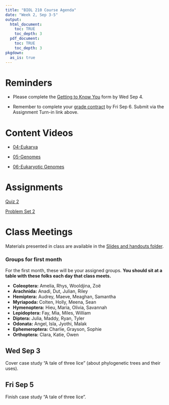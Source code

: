 ```yaml
---
title: "BIOL 210 Course Agenda"
date: "Week 2, Sep 3-5"
output: 
  html_document:
    toc: TRUE
    toc_depth: 3
  pdf_document:
    toc: TRUE
    toc_depth: 3
pkgdown:
  as_is: true
---
```


# Reminders

* Please complete the [Getting to Know You](https://docs.google.com/forms/d/e/1FAIpQLScaPNVaX_waXgLUrAUYxIhIfUrhzBsRnpT38HXaxLQhJMlkxQ/viewform?usp=sf_link) form by Wed Sep 4.

* Remember to complete your [grade contract](https://docs.google.com/forms/d/e/1FAIpQLScJdD7yO7pAEkugUMRwGvSrYl5syahIyh271SzR2fy_mscIfA/viewform?usp=sf_link) by Fri Sep 6. Submit via the Assignment Turn-in link above.

# Content Videos

* [04-Eukarya](https://drive.google.com/drive/folders/18h_G9z9nqi_LV9Bdq87AZZgCpbEWWCH9?usp=drive_link)

* [05-Genomes](https://drive.google.com/drive/folders/1IhzYhuYcH-58z9h39GZ51fNmXI-n0TO2?usp=drive_link)

* [06-Eukaryotic Genomes](https://drive.google.com/drive/folders/1Il2QzipBuawfY4UMBwP2iQKNM1SP6vBM?usp=drive_link)

# Assignments

[Quiz 2](https://docs.google.com/forms/d/e/1FAIpQLSe03PkgqNcCk6QoPhslpzIQAD6EZWHpb6i-PcE7cla5Q9_7Fg/viewform?usp=sf_link)

[Problem Set 2](ps2.html)


# Class Meetings

Materials presented in class are available in the [Slides and handouts folder](https://drive.google.com/drive/folders/17Fm-yEXqtlvGJfFaw6WqywIScW_eZ8m_?usp=drive_link).

### Groups for first month

For the first month, these will be your assigned groups. **You should sit at a table with these folks each day that class meets.**

* <b>Coleoptera:</b> Amelia, Rhys, Wooldjina, Zoë
* <b>Arachnida:</b> Anadi, Dut, Julian, Riley
* <b>Hemiptera:</b> Audrey, Maeve, Meaghan, Samantha
* <b>Myriapoda:</b> Colten, Holly, Meena, Sean
* <b>Hymenoptera:</b> Hieu, Maria, Olivia, Savannah
* <b>Lepidoptera:</b> Fay, Mia, Miles, William
* <b>Diptera:</b> Julia, Maddy, Ryan, Tyler
* <b>Odonata:</b> Angel, Isla, Jyothi, Malak
* <b>Ephemeroptera:</b> Charlie, Grayson, Sophie
* <b>Orthoptera:</b> Clara, Katie, Owen

## Wed Sep 3

Cover case study "A tale of three lice" (about phylogenetic trees and their uses).

## Fri Sep 5

Finish case study "A tale of three lice".

